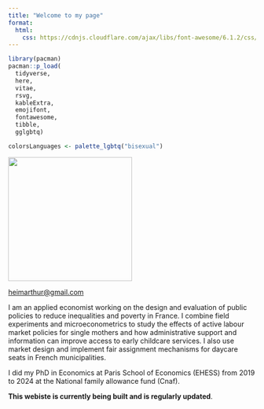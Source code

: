 ```yaml
---
title: "Welcome to my page"
format: 
  html:
    css: https://cdnjs.cloudflare.com/ajax/libs/font-awesome/6.1.2/css/all.min.css
---
```


```r
library(pacman)
pacman::p_load(
  tidyverse,
  here,
  vitae,
  rsvg,
  kableExtra,
  emojifont,
  fontawesome,
  tibble,
  gglgbtq)

colorsLanguages <- palette_lgbtq("bisexual")
```

![](images/PSE_a.heim-12.jpg){fig-align="center" width="252"}

 <i class="fas fa-envelope"></i> [heimarthur\@gmail.com](mailto:heimarthur@gmail.com)

I am an applied economist working on the design and evaluation of public policies to reduce inequalities and poverty in France. I combine field experiments and microeconometrics to study the effects of active labour market policies for single mothers and how administrative support and information can improve access to early childcare services. I also use market design and implement fair assignment mechanisms for daycare seats in French municipalities.

I did my PhD in Economics at Paris School of Economics (EHESS) from 2019 to 2024 at the National family allowance fund (Cnaf).

**This webiste is currently being built and is regularly updated**.

<!-- quarto publish gh-pages -->
